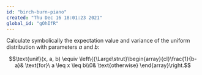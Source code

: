 ```yaml
---
id: "birch-burn-piano"
created: "Thu Dec 16 18:01:23 2021"
global_id: "gOhIfR"
---
```


Calculate symbolically the expectation value and variance of the uniform distribution with parameters $a$ and $b$:

$$\text{unif}(x, a, b) \equiv \left\{{\Large\strut}\begin{array}{cl}\frac{1}{b-a}& \text{for}\ a \leq x \leq b\\0& \text{otherwise} \end{array}\right.$$


